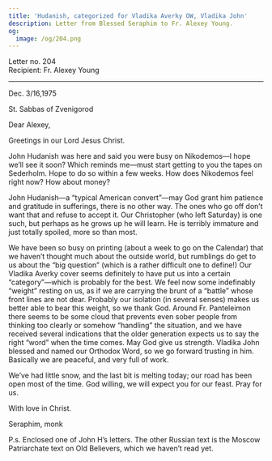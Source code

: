 ```yaml
---
title: 'Hudanish, categorized for Vladika Averky OW, Vladika John'
description: Letter from Blessed Seraphim to Fr. Alexey Young.
og:
  image: /og/204.png
---
```


<div style={{textAlign:'right', fontFamily:'monospace'}}>Letter no. 204</div>
<div style={{textAlign:'left', fontFamily:'monospace'}}>Recipient: Fr. Alexey Young</div>

---

Dec. 3/16,1975

St. Sabbas of Zvenigorod

Dear Alexey,

Greetings in our Lord Jesus Christ.

John Hudanish was here and said you were busy on Nikodemos—I hope we’ll see it soon? Which reminds me—must start getting to you the tapes on Sederholm. Hope to do so within a few weeks. How does Nikodemos feel right now? How about money?

John Hudanish—a “typical American convert”—may God grant him patience and gratitude in sufferings, there is no other way. The ones who go off don’t want that and refuse to accept it. Our Christopher (who left Saturday) is one such, but perhaps as he grows up he will learn. He is terribly immature and just totally spoiled, more so than most.

We have been so busy on printing (about a week to go on the Calendar) that we haven’t thought much about the outside world, but rumblings do get to us about the “big question” (which is a rather difficult one to define!) Our Vladika Averky cover seems definitely to have put us into a certain “category”—which is probably for the best. We feel now some indefinably “weight” resting on us, as if we are carrying the brunt of a “battle” whose front lines are not dear. Probably our isolation (in several senses) makes us better able to bear this weight, so we thank God. Around Fr. Panteleimon there seems to be some cloud that prevents even sober people from thinking too clearly or somehow “handling” the situation, and we have received several indications that the older generation expects us to say the right “word” when the time comes. May God give us strength. Vladika John blessed and named our Orthodox Word, so we go forward trusting in him. Basically we are peaceful, and very full of work.

We’ve had little snow, and the last bit is melting today; our road has been open most of the time. God willing, we will expect you for our feast. Pray for us.

With love in Christ.

Seraphim, monk

P.s. Enclosed one of John H’s letters. The other Russian text is the Moscow Patriarchate text on Old Believers, which we haven’t read yet.
